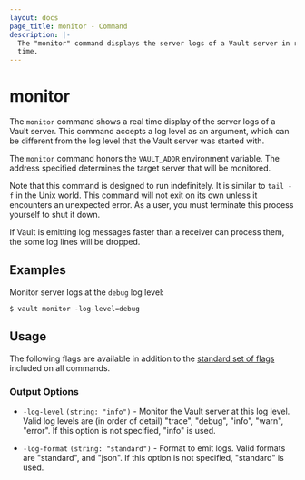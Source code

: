 ```yaml
---
layout: docs
page_title: monitor - Command
description: |-
  The "monitor" command displays the server logs of a Vault server in real
  time.
---
```


# monitor

The `monitor` command shows a real time display of the server logs of a Vault
server. This command accepts a log level as an argument, which can be different
from the log level that the Vault server was started with.

The `monitor` command honors the `VAULT_ADDR` environment variable. The address
specified determines the target server that will be monitored.

Note that this command is designed to run indefinitely. It is similar to
`tail -f` in the Unix world. This command will not exit on its own unless
it encounters an unexpected error. As a user, you must terminate this
process yourself to shut it down.

If Vault is emitting log messages faster than a receiver can process them, the
some log lines will be dropped.

## Examples

Monitor server logs at the `debug` log level:

```shell-session
$ vault monitor -log-level=debug
```

## Usage

The following flags are available in addition to the [standard set of
flags](/vault/docs/commands) included on all commands.

### Output Options

- `-log-level` `(string: "info")` - Monitor the Vault server at this log level.
  Valid log levels are (in order of detail) "trace", "debug", "info",
  "warn", "error". If this option is not specified, "info" is used.

- `-log-format` `(string: "standard")` - Format to emit logs.
  Valid formats are "standard", and "json". 
  If this option is not specified, "standard" is used.
